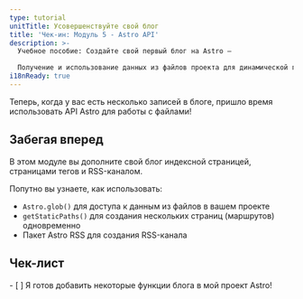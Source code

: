 ```yaml
---
type: tutorial
unitTitle: Усовершенствуйте свой блог
title: 'Чек-ин: Модуль 5 - Astro API'
description: >-
  Учебное пособие: Создайте свой первый блог на Astro —

  Получение и использование данных из файлов проекта для динамической генерации страниц
i18nReady: true
---
```




Теперь, когда у вас есть несколько записей в блоге, пришло время использовать API Astro для работы с файлами!

## Забегая вперед

В этом модуле вы дополните свой блог индексной страницей, страницами тегов и RSS-каналом. 

Попутно вы узнаете, как использовать:
- `Astro.glob()` для доступа к данным из файлов в вашем проекте
- `getStaticPaths()` для создания нескольких страниц (маршрутов) одновременно
- Пакет Astro RSS для создания RSS-канала



<Box icon="check-list">

## Чек-лист

<Checklist>
- [ ] Я готов добавить некоторые функции блога в мой проект Astro!
</Checklist>
</Box>
